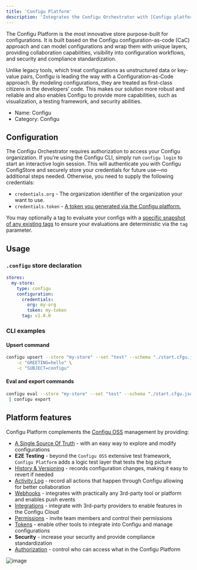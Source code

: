 ```yaml
---
title: 'Configu Platform'
description: 'Integrates the Configu Orchestrator with [Configu platform](https://configu.com).'
---
```


The Configu Platform is the most innovative store purpose-built for configurations. It is built based on the Configu configuration-as-code (CaC) approach and can model configurations and wrap them with unique layers, providing collaboration capabilities, visibility into configuration workflows, and security and compliance standardization.

Unlike legacy tools, which treat configurations as unstructured data or key-value pairs, Configu is leading the way with a Configuration-as-Code approach. By modeling configurations, they are treated as first-class citizens in the developers’ code. This makes our solution more robust and reliable and also enables Configu to provide more capabilities, such as visualization, a testing framework, and security abilities.

- Name: Configu
- Category: Configu

## Configuration

The Configu Orchestrator requires authorization to access your Configu organization. If you’re using the Configu CLI, simply run `configu login` to start an interactive login session. This will authenticate you with Configu ConfigStore and securely store your credentials for future use—no additional steps needed. Otherwise, you need to supply the following credentials:

- `credentials.org` - The organization identifier of the organization your want to use.
- `credentials.token` - [A token you generated via the Configu platform.](/integrations/store/configu/tokens)

You may optionally a tag to evaluate your configs with a [specific snapshot of any existing tags](/integrations/store/configu/config-history#evaluating-with-a-tag) to ensure your evaluations are deterministic via the `tag` parameter.

## Usage

### `.configu` store declaration

```yaml
stores:
  my-store:
    type: configu
    configuration:
      credentials:
        org: my-org
        token: my-token
      tag: v1.0.0
```

### CLI examples

#### Upsert command

```bash
configu upsert --store "my-store" --set "test" --schema "./start.cfgu.json" \
    -c "GREETING=hello" \
    -c "SUBJECT=configu"
```

#### Eval and export commands

```bash
configu eval --store "my-store" --set "test" --schema "./start.cfgu.json" \
 | configu export
```

## Platform features

Configu Platform complements the [Configu OSS](https://github.com/configu/configu) management by providing:

- [A Single Source Of Truth](/integrations/store/configu/config-explorer) - with an easy way to explore and modify configurations
- **E2E Testing** - beyond the `Configu OSS` extensive test framework, `Configu Platform` adds a logic test layer that tests the big picture
- [History & Versioning](/integrations/store/configu/config-editor) - records configuration changes, making it easy to revert if needed
- [Activity Log](/integrations/store/configu/audit-logs) - record all actions that happen through Configu allowing for better collaboration
- [Webhooks](/integrations/store/configu/webhooks) - integrates with practically any 3rd-party tool or platform and enables push events
- [Integrations](/integrations/store/configu/integrations) - integrate with 3rd-party providers to enable features in the Configu Cloud
- [Permissions](/integrations/store/configu/members) - invite team members and control their permissions
- [Tokens](/integrations/store/configu/tokens) - enable other tools to integrate into Configu and manage configurations
- **Security** - increase your security and provide compliance standardization
- [Authorization](/integrations/store/configu/authorization) - control who can access what in the Configu Platform

![image](https://raw.githubusercontent.com/configu/configu/refs/heads/main/docs/images/configu-cloud.png)
